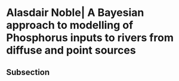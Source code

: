 # Alasdair Noble| A Bayesian approach to modelling of Phosphorus inputs to rivers from diffuse and point sources {-}

## Subsection 

